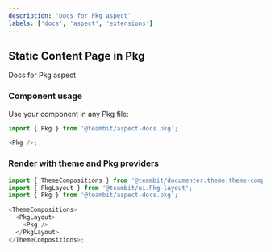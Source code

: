 ```yaml
---
description: 'Docs for Pkg aspect'
labels: ['docs', 'aspect', 'extensions']
---
```



## Static Content Page in Pkg

Docs for Pkg aspect

### Component usage

Use your component in any Pkg file:

```js
import { Pkg } from '@teambit/aspect-docs.pkg';

<Pkg />;
```

### Render with theme and Pkg providers

```js
import { ThemeCompositions } from '@teambit/documenter.theme.theme-compositions';
import { PkgLayout } from '@teambit/ui.Pkg-layout';
import { Pkg } from '@teambit/aspect-docs.pkg';

<ThemeCompositions>
  <PkgLayout>
    <Pkg />
  </PkgLayout>
</ThemeCompositions>;
```
